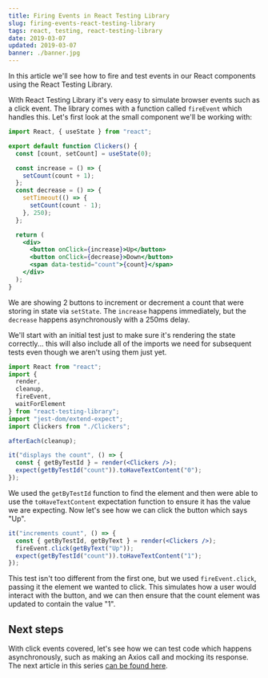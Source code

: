 ```yaml
---
title: Firing Events in React Testing Library
slug: firing-events-react-testing-library
tags: react, testing, react-testing-library
date: 2019-03-07
updated: 2019-03-07
banner: ./banner.jpg
---
```



In this article we'll see how to fire and test events in our React components using the React Testing Library.

<YouTube id="SSyy2sHpmIA" />

With React Testing Library it's very easy to simulate browser events such as a click event. The library comes with a function called `fireEvent` which handles this. Let's first look at the small component we'll be working with:

```jsx
import React, { useState } from "react";

export default function Clickers() {
  const [count, setCount] = useState(0);

  const increase = () => {
    setCount(count + 1);
  };
  const decrease = () => {
    setTimeout(() => {
      setCount(count - 1);
    }, 250);
  };

  return (
    <div>
      <button onClick={increase}>Up</button>
      <button onClick={decrease}>Down</button>
      <span data-testid="count">{count}</span>
    </div>
  );
}
```

We are showing 2 buttons to increment or decrement a count that were storing in state via `setState`. The `increase` happens immediately, but the `decrease` happens asynchronously with a 250ms delay.

We'll start with an initial test just to make sure it's rendering the state correctly... this will also include all of the imports we need for subsequent tests even though we aren't using them just yet.

```jsx
import React from "react";
import {
  render,
  cleanup,
  fireEvent,
  waitForElement
} from "react-testing-library";
import "jest-dom/extend-expect";
import Clickers from "./Clickers";

afterEach(cleanup);

it("displays the count", () => {
  const { getByTestId } = render(<Clickers />);
  expect(getByTestId("count")).toHaveTextContent("0");
});
```

We used the `getByTestId` function to find the element and then were able to use the `toHaveTextContent` expectation function to ensure it has the value we are expecting. Now let's see how we can click the button which says "Up".

```jsx
it("increments count", () => {
  const { getByTestId, getByText } = render(<Clickers />);
  fireEvent.click(getByText("Up"));
  expect(getByTestId("count")).toHaveTextContent("1");
});
```

This test isn't too different from the first one, but we used `fireEvent.click`, passing it the element we wanted to click. This simulates how a user would interact with the button, and we can then ensure that the count element was updated to contain the value "1".

## Next steps

With click events covered, let's see how we can test code which happens asynchronously, such as making an Axios call and mocking its response. The next article in this series [can be found here](/async-axios-react-testing-library).
